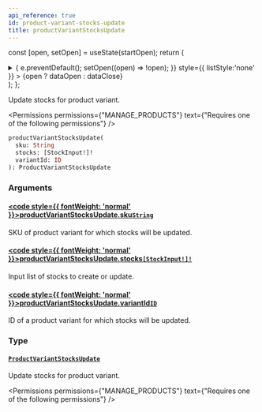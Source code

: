 ```yaml
---
api_reference: true
id: product-variant-stocks-update
title: productVariantStocksUpdate
---
```






const [open, setOpen] = useState(startOpen);
return (
<details {...(open ? { open: true } : {})} className="details" style={{ border:'none', boxShadow:'none', background:'var(--ifm-background-color)' }}>
<summary
onClick={(e) => {
e.preventDefault();
setOpen((open) => !open);
}}
style={{ listStyle:'none' }} >
{open ? dataOpen : dataClose}
</summary>
{open && children}
</details>
);
};

Update stocks for product variant.


<Permissions permissions={"MANAGE_PRODUCTS"} text={"Requires one of the following permissions"} />


```graphql
productVariantStocksUpdate(
  sku: String
  stocks: [StockInput!]!
  variantId: ID
): ProductVariantStocksUpdate
```

### Arguments

#### [<code style={{ fontWeight: 'normal' }}>productVariantStocksUpdate.<b>sku</b></code>](#)<Bullet />[`String`](../../../api-reference/miscellaneous/scalars/string.mdx) <Badge class="badge badge--secondary" text="scalar"/> <Badge class="badge badge--secondary" text="miscellaneous"/>

SKU of product variant for which stocks will be updated.

#### [<code style={{ fontWeight: 'normal' }}>productVariantStocksUpdate.<b>stocks</b></code>](#)<Bullet />[`[StockInput!]!`](../../../api-reference/products/inputs/stock-input.mdx) <Badge class="badge badge--secondary" text="non-null"/> <Badge class="badge badge--secondary" text="input"/> <Badge class="badge badge--secondary" text="products"/>

Input list of stocks to create or update.

#### [<code style={{ fontWeight: 'normal' }}>productVariantStocksUpdate.<b>variantId</b></code>](#)<Bullet />[`ID`](../../../api-reference/miscellaneous/scalars/id.mdx) <Badge class="badge badge--secondary" text="scalar"/> <Badge class="badge badge--secondary" text="miscellaneous"/>

ID of a product variant for which stocks will be updated.

### Type

#### [`ProductVariantStocksUpdate`](../../../api-reference/products/objects/product-variant-stocks-update.mdx) <Badge class="badge badge--secondary" text="object"/> <Badge class="badge badge--secondary" text="products"/>

Update stocks for product variant.


<Permissions permissions={"MANAGE_PRODUCTS"} text={"Requires one of the following permissions"} />


